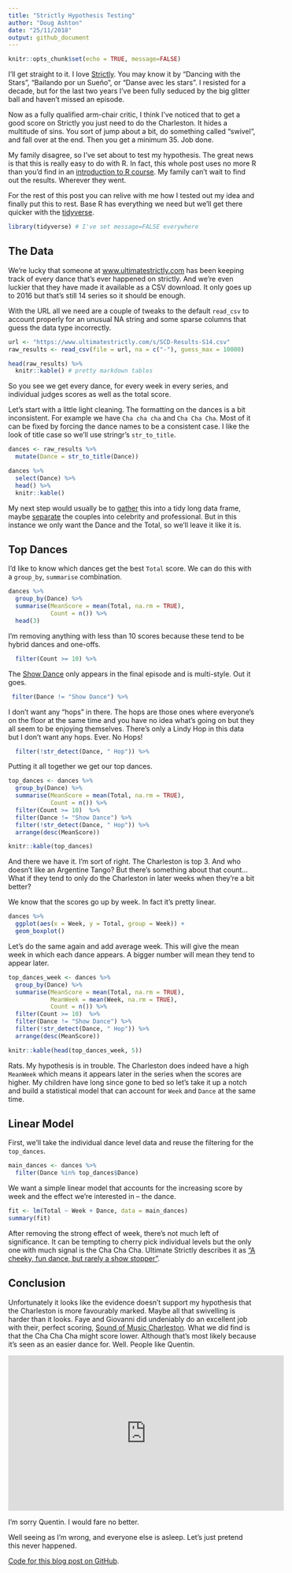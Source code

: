 ```yaml
---
title: "Strictly Hypothesis Testing"
author: "Doug Ashton"
date: "25/11/2018"
output: github_document
---
```


```r
knitr::opts_chunk$set(echo = TRUE, message=FALSE)
```

I'll get straight to it. I love [Strictly](https://www.bbc.co.uk/strictly). You may know it by "Dancing with the Stars", "Bailando por un Sueño", or "Danse avec les stars". I resisted for a decade, but for the last two years I've been fully seduced by the big glitter ball and haven't missed an episode.

Now as a fully qualified arm-chair critic, I think I've noticed that to get a good score on Strictly you just need to do the Charleston. It hides a multitude of sins. You sort of jump about a bit, do something called "swivel", and fall over at the end. Then you get a minimum 35. Job done.

My family disagree, so I've set about to test my hypothesis. The great news is that this is really easy to do with R. In fact, this whole post uses no more R than you'd find in an [introduction to R course](https://www.mango-solutions.com/additional-solutions/r-training). My family can't wait to find out the results. Wherever they went.

For the rest of this post you can relive with me how I tested out my idea and finally put this to rest. Base R has everything we need but we'll get there quicker with the [tidyverse](https://www.tidyverse.org/).

```r
library(tidyverse) # I've set message=FALSE everywhere
```

## The Data

We're lucky that someone at [www.ultimatestrictly.com](https://www.ultimatestrictly.com/) has been keeping track of every dance that's ever happened on strictly. And we're even luckier that they have made it available as a CSV download. It only goes up to 2016 but that's still 14 series so it should be enough.

With the URL all we need are a couple of tweaks to the default `read_csv` to account properly for an unusual NA string and some sparse columns that guess the data type incorrectly.

```r
url <- "https://www.ultimatestrictly.com/s/SCD-Results-S14.csv"
raw_results <- read_csv(file = url, na = c("-"), guess_max = 10000)

head(raw_results) %>%
  knitr::kable() # pretty markdown tables
```

So you see we get every dance, for every week in every series, and individual judges scores as well as the total score. 

Let's start with a little light cleaning. The formatting on the dances is a bit inconsistent. For example we have `Cha cha cha` and `Cha Cha Cha`. Most of it can be fixed by forcing the dance names to be a consistent case. I like the look of title case so we'll use stringr's `str_to_title`.

```r
dances <- raw_results %>%
  mutate(Dance = str_to_title(Dance))

dances %>%
  select(Dance) %>%
  head() %>%
  knitr::kable()
```

My next step would usually be to [gather](https://tidyr.tidyverse.org/reference/gather.html) this into a tidy long data frame, maybe [separate](https://tidyr.tidyverse.org/reference/separate.html) the couples into celebrity and professional. But in this instance we only want the Dance and the Total, so we'll leave it like it is.

## Top Dances

I'd like to know which dances get the best `Total` score. We can do this with a `group_by`, `summarise` combination.

```r
dances %>%
  group_by(Dance) %>%
  summarise(MeanScore = mean(Total, na.rm = TRUE),
            Count = n()) %>%
  head(3)
```

I'm removing anything with less than 10 scores because these tend to be hybrid dances and one-offs.

```r
  filter(Count >= 10) %>%
```

The [Show Dance](http://www.ultimatestrictly.com/show-dance/) only appears in the final episode and is multi-style. Out it goes. 

```r
 filter(Dance != "Show Dance") %>%
```

I don't want any "hops" in there. The hops are those ones where everyone's on the floor at the same time and you have no idea what's going on but they all seem to be enjoying themselves. There's only a Lindy Hop in this data but I don't want any hops. Ever. No Hops!

```r
  filter(!str_detect(Dance, " Hop")) %>%
```

Putting it all together we get our top dances.

```r
top_dances <- dances %>%
  group_by(Dance) %>%
  summarise(MeanScore = mean(Total, na.rm = TRUE),
            Count = n()) %>%
  filter(Count >= 10)  %>%
  filter(Dance != "Show Dance") %>%
  filter(!str_detect(Dance, " Hop")) %>%
  arrange(desc(MeanScore))

knitr::kable(top_dances)
```

And there we have it. I'm sort of right. The Charleston is top 3. And who doesn't like an Argentine Tango? But there's something about that count... What if they tend to only do the Charleston in later weeks when they're a bit better? 

We know that the scores go up by week. In fact it's pretty linear.

```r
dances %>%
  ggplot(aes(x = Week, y = Total, group = Week)) + 
  geom_boxplot()
```

Let's do the same again and add average week. This will give the mean week in which each dance appears. A bigger number will mean they tend to appear later.

```r
top_dances_week <- dances %>%
  group_by(Dance) %>%
  summarise(MeanScore = mean(Total, na.rm = TRUE),
            MeanWeek = mean(Week, na.rm = TRUE),
            Count = n()) %>%
  filter(Count >= 10)  %>%
  filter(Dance != "Show Dance") %>%
  filter(!str_detect(Dance, " Hop")) %>%
  arrange(desc(MeanScore))

knitr::kable(head(top_dances_week, 5))
```

Rats. My hypothesis is in trouble. The Charleston does indeed have a high `MeanWeek` which means it appears later in the series when the scores are higher. My children have long since gone to bed so let's take it up a notch and build a statistical model that can account for `Week` and `Dance` at the same time.

## Linear Model

First, we'll take the individual dance level data and reuse the filtering for the `top_dances`.

```r
main_dances <- dances %>%
  filter(Dance %in% top_dances$Dance)
```

We want a simple linear model that accounts for the increasing score by week and the effect we're interested in -- the dance.

```r
fit <- lm(Total ~ Week + Dance, data = main_dances)
summary(fit)
```

After removing the strong effect of week, there's not much left of significance. It can be tempting to cherry pick individual levels but the only one with much signal is the Cha Cha Cha. Ultimate Strictly describes it as ["A cheeky, fun dance, but rarely a show stopper"](https://www.ultimatestrictly.com/cha-cha-cha/).

## Conclusion

Unfortunately it looks like the evidence doesn't support my hypothesis that the Charleston is more favourably marked. Maybe all that swivelling is harder than it looks. Faye and Giovanni did undeniably do an excellent job with their, perfect scoring, [Sound of Music Charleston](https://youtu.be/55z6IrL8k0Q). What we did find is that the Cha Cha Cha might score lower. Although that's most likely because it's seen as an easier dance for. Well. People like Quentin.

<iframe width="560" height="315" src="https://www.youtube.com/embed/Da_zxblfGoI?start=126" frameborder="0" allow="accelerometer; autoplay; encrypted-media; gyroscope; picture-in-picture" allowfullscreen></iframe>

I'm sorry Quentin. I would fare no better.

Well seeing as I'm wrong, and everyone else is asleep. Let's just pretend this never happened.


[Code for this blog post on GitHub](https://github.com/mangothecat/blog_strictly).
